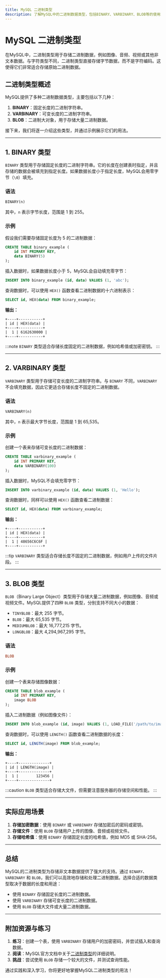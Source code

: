 ```yaml
---
title: MySQL 二进制类型
description: 了解MySQL中的二进制数据类型，包括BINARY、VARBINARY、BLOB等的使用场景和实际应用。
---
```


# MySQL 二进制类型

在MySQL中，二进制类型用于存储二进制数据，例如图像、音频、视频或其他非文本数据。与字符类型不同，二进制类型直接存储字节数据，而不是字符编码。这使得它们非常适合存储原始二进制数据。

## 二进制类型概述

MySQL提供了多种二进制数据类型，主要包括以下几种：

1. **BINARY**：固定长度的二进制字符串。
2. **VARBINARY**：可变长度的二进制字符串。
3. **BLOB**：二进制大对象，用于存储大量二进制数据。

接下来，我们将逐一介绍这些类型，并通过示例展示它们的用法。

---

## 1. BINARY 类型

`BINARY` 类型用于存储固定长度的二进制字符串。它的长度在创建表时指定，并且存储的数据会被填充到指定长度。如果数据长度小于指定长度，MySQL会用零字节（`\0`）填充。

### 语法
```sql
BINARY(n)
```
其中，`n` 表示字节长度，范围是 1 到 255。

### 示例
假设我们需要存储固定长度为 5 的二进制数据：

```sql
CREATE TABLE binary_example (
    id INT PRIMARY KEY,
    data BINARY(5)
);
```

插入数据时，如果数据长度小于 5，MySQL会自动填充零字节：

```sql
INSERT INTO binary_example (id, data) VALUES (1, 'abc');
```

查询数据时，可以使用 `HEX()` 函数查看二进制数据的十六进制表示：

```sql
SELECT id, HEX(data) FROM binary_example;
```

**输出：**
```
+----+-----------+
| id | HEX(data) |
+----+-----------+
|  1 | 6162630000 |
+----+-----------+
```

:::note
`BINARY` 类型适合存储长度固定的二进制数据，例如哈希值或加密密钥。
:::

---

## 2. VARBINARY 类型

`VARBINARY` 类型用于存储可变长度的二进制字符串。与 `BINARY` 不同，`VARBINARY` 不会填充数据，因此它更适合存储长度不固定的二进制数据。

### 语法
```sql
VARBINARY(n)
```
其中，`n` 表示最大字节长度，范围是 1 到 65,535。

### 示例
创建一个表来存储可变长度的二进制数据：

```sql
CREATE TABLE varbinary_example (
    id INT PRIMARY KEY,
    data VARBINARY(100)
);
```

插入数据时，MySQL不会填充零字节：

```sql
INSERT INTO varbinary_example (id, data) VALUES (1, 'Hello');
```

查询数据时，同样可以使用 `HEX()` 函数查看二进制数据：

```sql
SELECT id, HEX(data) FROM varbinary_example;
```

**输出：**
```
+----+-----------+
| id | HEX(data) |
+----+-----------+
|  1 | 48656C6C6F |
+----+-----------+
```

:::tip
`VARBINARY` 类型适合存储长度不固定的二进制数据，例如用户上传的文件片段。
:::

---

## 3. BLOB 类型

`BLOB`（Binary Large Object）类型用于存储大量二进制数据，例如图像、音频或视频文件。MySQL提供了四种 `BLOB` 类型，分别支持不同大小的数据：

- `TINYBLOB`：最大 255 字节。
- `BLOB`：最大 65,535 字节。
- `MEDIUMBLOB`：最大 16,777,215 字节。
- `LONGBLOB`：最大 4,294,967,295 字节。

### 语法
```sql
BLOB
```

### 示例
创建一个表来存储图像数据：

```sql
CREATE TABLE blob_example (
    id INT PRIMARY KEY,
    image BLOB
);
```

插入二进制数据（例如图像文件）：

```sql
INSERT INTO blob_example (id, image) VALUES (1, LOAD_FILE('/path/to/image.jpg'));
```

查询数据时，可以使用 `LENGTH()` 函数查看二进制数据的长度：

```sql
SELECT id, LENGTH(image) FROM blob_example;
```

**输出：**
```
+----+--------------+
| id | LENGTH(image) |
+----+--------------+
|  1 |        123456 |
+----+--------------+
```

:::caution
`BLOB` 类型适合存储大文件，但需要注意服务器的存储空间和性能。
:::

---

## 实际应用场景

1. **存储加密数据**：使用 `BINARY` 或 `VARBINARY` 存储加密后的密码或密钥。
2. **存储文件**：使用 `BLOB` 存储用户上传的图像、音频或视频文件。
3. **存储哈希值**：使用 `BINARY` 存储固定长度的哈希值，例如 MD5 或 SHA-256。

---

## 总结

MySQL的二进制类型为存储非文本数据提供了强大的支持。通过 `BINARY`、`VARBINARY` 和 `BLOB`，我们可以高效地存储和处理二进制数据。选择合适的数据类型取决于数据的长度和用途：

- 使用 `BINARY` 存储固定长度的二进制数据。
- 使用 `VARBINARY` 存储可变长度的二进制数据。
- 使用 `BLOB` 存储大文件或大量二进制数据。

---

## 附加资源与练习

1. **练习**：创建一个表，使用 `VARBINARY` 存储用户的加密密码，并尝试插入和查询数据。
2. **阅读**：MySQL官方文档中关于[二进制类型](https://dev.mysql.com/doc/refman/8.0/en/binary-varbinary.html)的详细说明。
3. **挑战**：尝试使用 `BLOB` 存储一个较大的文件，并测试查询性能。

通过实践和深入学习，你将更好地掌握MySQL二进制类型的用法！